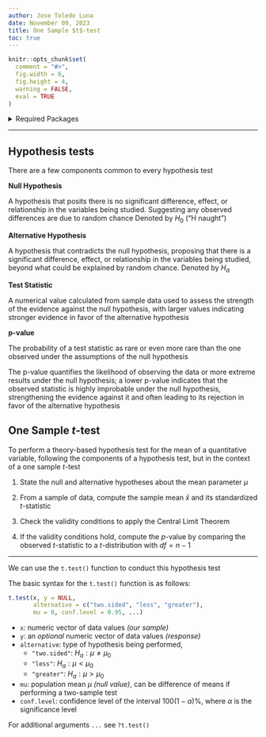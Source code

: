 ```yaml
---
author: Jose Toledo Luna
date: November 09, 2023
title: One Sample $t$-test
toc: true
---
```



```r
knitr::opts_chunk$set(
  comment = "#>",
  fig.width = 6,
  fig.height = 4,
  warning = FALSE,
  eval = TRUE
)
```

<details>
<summary>Required Packages</summary>
```r
library(ggplot2)
library(patchwork)
```


```r
theme_set(theme_bw())
theme_replace(panel.grid.minor = element_blank(),
              panel.grid.major = element_blank())
```
</details>

---

## Hypothesis tests

There are a few components common to every hypothesis test

**Null Hypothesis**

A hypothesis that posits there is no significant difference, effect, or relationship in the variables being studied. Suggesting any observed differences are due to random chance Denoted by $H_0$ ("H naught")


**Alternative Hypothesis**

A hypothesis that contradicts the null hypothesis, proposing that there is a significant difference, effect, or relationship in the variables being studied, beyond what could be explained by random chance. Denoted by $H_a$

**Test Statistic**

A numerical value calculated from sample data used to assess the strength of the evidence against the null hypothesis, with larger values indicating stronger evidence in favor of the alternative hypothesis

**p-value**

The probability of a test statistic as rare or even more rare than the one observed under the assumptions of the null hypothesis


The p-value quantifies the likelihood of observing the data or more extreme results under the null hypothesis; a lower p-value indicates that the observed statistic is highly improbable under the null hypothesis, strengthening the evidence against it and often leading to its rejection in favor of the alternative hypothesis



## One Sample $t$-test

To perform a theory-based hypothesis test for the mean of a quantitative variable, following the components of a hypothesis test, but in the context of a one sample $t$-test


1. State the null and alternative hypotheses about the mean parameter $\mu$

2. From a sample of data, compute the sample mean $\bar{x}$ and its standardized $t$-statistic

3. Check the validity conditions to apply the Central Limit Theorem

4. If the validity conditions hold, compute the $p$-value by comparing the observed $t$-statistic to a $t$-distribution with $df = n-1$



---

We can use the `t.test()` function to conduct this hypothesis test

The basic syntax for the `t.test()` function is as follows:

```r
t.test(x, y = NULL, 
       alternative = c("two.sided", "less", "greater"),
       mu = 0, conf.level = 0.95, ...)
```

* `x`: numeric vector of data values *(our sample)*
* `y`: an *optional* numeric vector of data values *(response)*
* `alternative`: type of hypothesis being performed, 
  - `"two.sided"`: $H_a: \mu \neq \mu_0$
  - `"less"`: $H_a: \mu < \mu_0$
  - `"greater"`: $H_a: \mu > \mu_0$
* `mu`: population mean $\mu$ *(null value)*, can be difference of means if performing a two-sample test
* `conf.level`: confidence level of the interval $100(1-\alpha)$%, where $\alpha$ is the significance level

For additional arguments `...` see `?t.test()`


